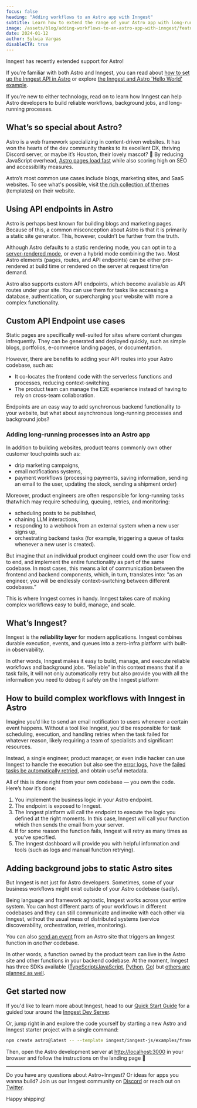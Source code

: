```yaml
---
focus: false
heading: "Adding workflows to an Astro app with Inngest"
subtitle: Learn how to extend the range of your Astro app with long-running processes, and when to do so.
image: /assets/blog/adding-workflows-to-an-astro-app-with-inngest/feature.png
date: 2024-01-12
author: Sylwia Vargas
disableCTA: true
---
```


Inngest has recently extended support for Astro!

If you’re familiar with both Astro and Inngest, you can read about [how to set up the Inngest API in Astro](/docs/sdk/serve#framework-astro) or explore [the Inngest and Astro 'Hello World' example](https://github.com/inngest/inngest-js/tree/main/examples/framework-astro).

If you’re new to either technology, read on to learn how Inngest can help Astro developers to build reliable workflows, background jobs, and long-running processes.

## What’s so special about Astro?

Astro is a web framework specializing in content-driven websites. It has won the hearts of the dev community thanks to its excellent DX, thriving Discord server, or maybe it’s Houston, their lovely mascot? 💜 By reducing JavaScript overhead, [Astro pages load fast](https://docs.astro.build/en/concepts/why-astro/#fast-by-default) while also scoring high on SEO and accessibility measures.

Astro’s most common use cases include blogs, marketing sites, and SaaS websites. To see what's possible, visit [the rich collection of themes](https://astro.build/themes/) (templates) on their website.

## Using API endpoints in Astro

Astro is perhaps best known for building blogs and marketing pages. Because of this, a common misconception about Astro is that it is primarily a static site generator. This, however, couldn’t be further from the truth.

Although Astro defaults to a static rendering mode, you can opt in to [a server-rendered mode](https://docs.astro.build/en/core-concepts/rendering-modes/), or even a hybrid mode combining the two. Most Astro elements (pages, routes, and API endpoints) can be either pre-rendered at build time or rendered on the server at request time/on demand.

Astro also supports custom API endpoints, which become available as API routes under your site. You can use them for tasks like accessing a database, authentication, or supercharging your website with more a complex functionality.

## Custom API Endpoint use cases

Static pages are specifically well-suited for sites where content changes infrequently. They can be generated and deployed quickly, such as simple blogs, portfolios, e-commerce landing pages, or documentation.

However, there are benefits to adding your API routes into your Astro codebase, such as:

- It co-locates the frontend code with the serverless functions and processes, reducing context-switching.
- The product team can manage the E2E experience instead of having to rely on cross-team collaboration.

Endpoints are an easy way to add synchronous backend functionality to your website, but what about asynchronous long-running processes and background jobs?

### Adding long-running processes into an Astro app

In addition to building websites, product teams commonly own other customer touchpoints such as:

- drip marketing campaigns,
- email notifications systems,
- payment workflows (processing payments, saving information, sending an email to the user, updating the stock, sending a shipment order)

Moreover, product engineers are often responsible for long-running tasks thatwhich may require scheduling, queuing, retries, and monitoring:

- scheduling posts to be published,
- chaining LLM interactions,
- responding to a webhook from an external system when a new user signs up,
- orchestrating backend tasks (for example, triggering a queue of tasks whenever a new user is created).

But imagine that an individual product engineer could own the user flow end to end, and implement the entire functionality as part of the same codebase. In most cases, this means a lot of communication between the frontend and backend components, which, in turn, translates into: “as an engineer, you will be endlessly context-switching between different codebases.”

This is where Inngest comes in handy. Inngest takes care of making complex workflows easy to build, manage, and scale.

## What’s Inngest?

Inngest is the **reliability layer** for modern applications. Inngest combines durable execution, events, and queues into a zero-infra platform with built-in observability.

In other words, Inngest makes it easy to build, manage, and execute reliable workflows and background jobs. “Reliable” in this context means that if a task fails, it will not only automatically retry but also provide you with all the information you need to debug it safely on the Inngest platform

## How to build complex workflows with Inngest in Astro

Imagine you’d like to send an email notification to users whenever a certain event happens. Without a tool like Inngest, you'd be responsible for task scheduling, execution, and handling retries when the task failed for whatever reason, likely requiring a team of specialists and significant resources.

Instead, a single engineer, product manager, or even indie hacker can use Inngest to handle the execution but also see the [error logs](/docs/guides/logging), have the [failed tasks be automatically retried](/docs/functions/retries), and obtain useful metadata.

All of this is done right from your own codebase — you own the code. Here’s how it’s done:

1. You implement the business logic in your Astro endpoint.
2. The endpoint is exposed to Inngest.
3. The Inngest platform will call the endpoint to execute the logic you defined at the right moments. In this case, Inngest will call your function which then sends the email from your server.
4. If for some reason the function fails, Inngest will retry as many times as you’ve specified.
5. The Inngest dashboard will provide you with helpful information and tools (such as logs and manual function retrying).

## Adding background jobs to static Astro sites

But Inngest is not just for Astro developers. Sometimes, some of your business workflows might exist outside of your Astro codebase (sadly).

Being language and framework agnostic, Inngest works across your entire system. You can host different parts of your workflows in different codebases and they can still communicate and invoke with each other via Inngest, without the usual mess of distributed systems (service discoverability, orchestration, retries, monitoring).

You can also [send an event](/docs/events) from an Astro site that triggers an Inngest function in *another* codebase.

In other words, a function owned by the product team can live in the Astro site and other functions in your backend codebase. At the moment, Inngest has three SDKs available ([TypeScript/JavaScript](https://www.inngest.com/docs/reference/typescript), [Python](https://www.inngest.com/docs/reference/python), [Go](https://pkg.go.dev/github.com/inngest/inngestgo)) but [others are planned as well](https://pkg.go.dev/github.com/inngest/inngestgo).

## Get started now

If you'd like to learn more about Inngest, head to our [Quick Start Guide](https://www.inngest.com/docs/quick-start) for a guided tour around the [Inngest Dev Server](https://www.inngest.com/docs/local-development#inngest-dev-server).

Or, jump right in and explore the code yourself by starting a new Astro and Inngest starter project with a single command:

```bash
npm create astro@latest -- --template inngest/inngest-js/examples/framework-astro inngest-astro
```

Then, open the Astro development server at [http://localhost:3000](http://localhost:3000/) in your browser and follow the instructions on the landing page 💜

---

Do you have any questions about Astro+Inngest? Or ideas for apps you wanna build? Join us our Inngest community on [Discord](https://www.inngest.com/discord) or reach out on [Twitter](https://twitter.com/inngest).

Happy shipping!